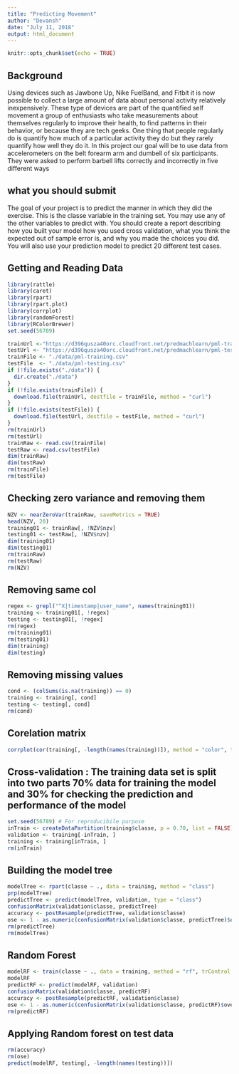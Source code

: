 ---
title: "Predicting Movement"
author: "Devansh"
date: "July 11, 2018"
output: html_document
---

```{r setup, include=FALSE}
knitr::opts_chunk$set(echo = TRUE)
```
## Background

Using devices such as Jawbone Up, Nike FuelBand, and Fitbit it is now possible to collect a large amount of data about personal activity relatively inexpensively. These type of devices are part of the quantified self movement a group of enthusiasts who take measurements about themselves regularly to improve their health, to find patterns in their behavior, or because they are tech geeks. One thing that people regularly do is quantify how much of a particular activity they do but they rarely quantify how well they do it. In this project our goal will be to use data from accelerometers on the belt forearm arm and dumbell of six participants. They were asked to perform barbell lifts correctly and incorrectly in five different ways

## what you should submit
The goal of your project is to predict the manner in which they did the exercise. This is the classe variable in the training set. You may use any of the other variables to predict with. You should create a report describing how you built your model how you used cross validation, what you think the expected out of sample error is, and why you made the choices you did. You will also use your prediction model to predict 20 different test cases.

## Getting and Reading Data

```{r}
library(rattle)
library(caret)
library(rpart)
library(rpart.plot)
library(corrplot)
library(randomForest)
library(RColorBrewer)
set.seed(56789)

trainUrl <-"https://d396qusza40orc.cloudfront.net/predmachlearn/pml-training.csv"
testUrl <- "https://d396qusza40orc.cloudfront.net/predmachlearn/pml-testing.csv"
trainFile <- "./data/pml-training.csv"
testFile  <- "./data/pml-testing.csv"
if (!file.exists("./data")) {
  dir.create("./data")
}
if (!file.exists(trainFile)) {
  download.file(trainUrl, destfile = trainFile, method = "curl")
}
if (!file.exists(testFile)) {
  download.file(testUrl, destfile = testFile, method = "curl")
}
rm(trainUrl)
rm(testUrl)
trainRaw <- read.csv(trainFile)
testRaw <- read.csv(testFile)
dim(trainRaw)
dim(testRaw)
rm(trainFile)
rm(testFile)
```

## Checking zero variance and removing them

```{r}
NZV <- nearZeroVar(trainRaw, saveMetrics = TRUE)
head(NZV, 20)
training01 <- trainRaw[, !NZV$nzv]
testing01 <- testRaw[, !NZV$nzv]
dim(training01)
dim(testing01)
rm(trainRaw)
rm(testRaw)
rm(NZV)
```

## Removing same col

```{r}
regex <- grepl("^X|timestamp|user_name", names(training01))
training <- training01[, !regex]
testing <- testing01[, !regex]
rm(regex)
rm(training01)
rm(testing01)
dim(training)
dim(testing)
```

## Removing missing values
```{r}
cond <- (colSums(is.na(training)) == 0)
training <- training[, cond]
testing <- testing[, cond]
rm(cond)
```
## Corelation matrix
```{r}
corrplot(cor(training[, -length(names(training))]), method = "color", tl.cex = 0.5)
```

## Cross-validation : The training data set is split into two parts 70% data for training the model and 30% for checking the prediction and performance of the model

```{r}
set.seed(56789) # For reproducibile purpose
inTrain <- createDataPartition(training$classe, p = 0.70, list = FALSE)
validation <- training[-inTrain, ]
training <- training[inTrain, ]
rm(inTrain)
```

## Building the model tree

```{r}
modelTree <- rpart(classe ~ ., data = training, method = "class")
prp(modelTree)
predictTree <- predict(modelTree, validation, type = "class")
confusionMatrix(validation$classe, predictTree)
accuracy <- postResample(predictTree, validation$classe)
ose <- 1 - as.numeric(confusionMatrix(validation$classe, predictTree)$overall[1])
rm(predictTree)
rm(modelTree)
```
## Random Forest
```{r}
modelRF <- train(classe ~ ., data = training, method = "rf", trControl = trainControl(method = "cv", 5), ntree = 250)
modelRF
predictRF <- predict(modelRF, validation)
confusionMatrix(validation$classe, predictRF)
accuracy <- postResample(predictRF, validation$classe)
ose <- 1 - as.numeric(confusionMatrix(validation$classe, predictRF)$overall[1])
rm(predictRF)
```
## Applying Random forest on test data
```{r}
rm(accuracy)
rm(ose)
predict(modelRF, testing[, -length(names(testing))])
```
